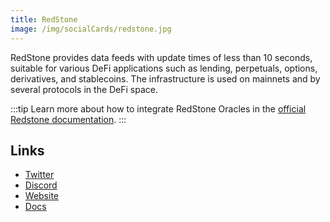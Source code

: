 ```yaml
---
title: RedStone
image: /img/socialCards/redstone.jpg
---
```


RedStone provides data feeds with update times of less than 10 seconds, suitable
for various DeFi applications such as lending, perpetuals, options,
derivatives, and stablecoins. The infrastructure is used on mainnets and by
several protocols in the DeFi space.

:::tip
Learn more about how to integrate RedStone Oracles in the [official Redstone
documentation](https://docs.redstone.finance/).
:::

## Links

- [Twitter](https://twitter.com/redstone_defi)
- [Discord](https://redstone.finance/discord)
- [Website](https://redstone.finance/)
- [Docs](https://docs.redstone.finance/)
